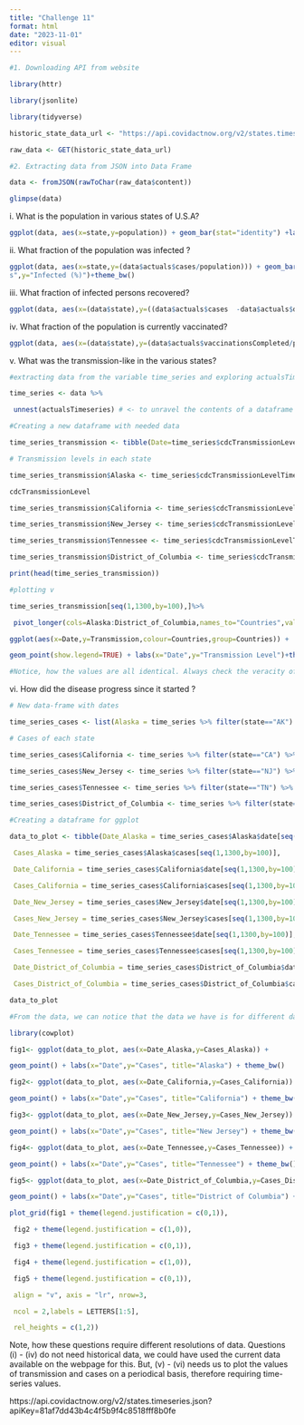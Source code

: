 ```yaml
---
title: "Challenge 11"
format: html
date: "2023-11-01"
editor: visual
---
```


```r
#1. Downloading API from website 

library(httr)

library(jsonlite)

library(tidyverse)

historic_state_data_url <- "https://api.covidactnow.org/v2/states.timeseries.json?apiKey=81af7dd43b4c4f5b9f4c8518fff8b0fe"

raw_data <- GET(historic_state_data_url)

#2. Extracting data from JSON into Data Frame 

data <- fromJSON(rawToChar(raw_data$content))

glimpse(data)

```

i\. What is the population in various states of U.S.A?

```r
ggplot(data, aes(x=state,y=population)) + geom_bar(stat="identity") +labs(x="States",y="Population") + theme_bw()
```

ii\. What fraction of the population was infected ?

```r
ggplot(data, aes(x=state,y=(data$actuals$cases/population))) + geom_bar(stat="identity") + labs(x="State
s",y="Infected (%)")+theme_bw()
```

iii\. What fraction of infected persons recovered?

```r
ggplot(data, aes(x=(data$state),y=((data$actuals$cases  -data$actuals$deaths)/data$actuals$cases))) + geom_point(stat="identity") + labs(x="State",y="Fraction of people recovered(%)")+theme_bw()
```

iv\. What fraction of the population is currently vaccinated?

```r
ggplot(data, aes(x=(data$state),y=(data$actuals$vaccinationsCompleted/population))) + geom_point(stat="identity") + labs(x="State",y="People Vaccinated(%)")+theme_bw()
```

v\. What was the transmission-like in the various states?

```r
#extracting data from the variable time_series and exploring actualsTimeseries

time_series <- data %>%

 unnest(actualsTimeseries) # <- to unravel the contents of a dataframe within a dataframe, use unnest

#Creating a new dataframe with needed data

time_series_transmission <- tibble(Date=time_series$cdcTransmissionLevelTimeseries[[which(data$state=="CA")]]$date)

# Transmission levels in each state

time_series_transmission$Alaska <- time_series$cdcTransmissionLevelTimeseries[[which(data$state=="AK")]]$

cdcTransmissionLevel

time_series_transmission$California <- time_series$cdcTransmissionLevelTimeseries[[which(data$state=="CA")]]$cdcTransmissionLevel

time_series_transmission$New_Jersey <- time_series$cdcTransmissionLevelTimeseries[[which(data$state=="NJ")]]$cdcTransmissionLevel

time_series_transmission$Tennessee <- time_series$cdcTransmissionLevelTimeseries[[which(data$state=="TN")]]$cdcTransmissionLevel

time_series_transmission$District_of_Columbia <- time_series$cdcTransmissionLevelTimeseries[[which(data$state=="DC")]]$cdcTransmissionLevel

print(head(time_series_transmission))

#plotting v

time_series_transmission[seq(1,1300,by=100),]%>%

 pivot_longer(cols=Alaska:District_of_Columbia,names_to="Countries",values_to="Transmission")%>%

ggplot(aes(x=Date,y=Transmission,colour=Countries,group=Countries)) +

geom_point(show.legend=TRUE) + labs(x="Date",y="Transmission Level")+theme_bw()

#Notice, how the values are all identical. Always check the veracity of the data in the data-set before plotting!


```

vi\. How did the disease progress since it started ?

```r

# New data-frame with dates

time_series_cases <- list(Alaska = time_series %>% filter(state=="AK") %>% select(date,cases))

# Cases of each state

time_series_cases$California <- time_series %>% filter(state=="CA") %>% select(date,cases)

time_series_cases$New_Jersey <- time_series %>% filter(state=="NJ") %>% select(date,cases)

time_series_cases$Tennessee <- time_series %>% filter(state=="TN") %>% select(date,cases)

time_series_cases$District_of_Columbia <- time_series %>% filter(state=="DC") %>% select(date,cases)

#Creating a dataframe for ggplot

data_to_plot <- tibble(Date_Alaska = time_series_cases$Alaska$date[seq(1,1300,by=100)],

 Cases_Alaska = time_series_cases$Alaska$cases[seq(1,1300,by=100)],

 Date_California = time_series_cases$California$date[seq(1,1300,by=100)],

 Cases_California = time_series_cases$California$cases[seq(1,1300,by=100)],

 Date_New_Jersey = time_series_cases$New_Jersey$date[seq(1,1300,by=100)],

 Cases_New_Jersey = time_series_cases$New_Jersey$cases[seq(1,1300,by=100)],

 Date_Tennessee = time_series_cases$Tennessee$date[seq(1,1300,by=100)],

 Cases_Tennessee = time_series_cases$Tennessee$cases[seq(1,1300,by=100)],

 Date_District_of_Columbia = time_series_cases$District_of_Columbia$date[seq(1,1300,by=100)],

 Cases_District_of_Columbia = time_series_cases$District_of_Columbia$cases[seq(1,1300,by=100)])

data_to_plot

#From the data, we can notice that the data we have is for different dates. Hence, we cannot plot them all in the same plot, because the x axis or the variable `Date`, has different values for each state. Therefore, we can only plot them in subplots and not together

library(cowplot)

fig1<- ggplot(data_to_plot, aes(x=Date_Alaska,y=Cases_Alaska)) +

geom_point() + labs(x="Date",y="Cases", title="Alaska") + theme_bw()

fig2<- ggplot(data_to_plot, aes(x=Date_California,y=Cases_California)) +

geom_point() + labs(x="Date",y="Cases", title="California") + theme_bw()

fig3<- ggplot(data_to_plot, aes(x=Date_New_Jersey,y=Cases_New_Jersey)) +

geom_point() + labs(x="Date",y="Cases", title="New Jersey") + theme_bw()

fig4<- ggplot(data_to_plot, aes(x=Date_Tennessee,y=Cases_Tennessee)) +

geom_point() + labs(x="Date",y="Cases", title="Tennessee") + theme_bw()

fig5<- ggplot(data_to_plot, aes(x=Date_District_of_Columbia,y=Cases_District_of_Columbia)) +

geom_point() + labs(x="Date",y="Cases", title="District of Columbia") + theme_bw()

plot_grid(fig1 + theme(legend.justification = c(0,1)),

 fig2 + theme(legend.justification = c(1,0)),

 fig3 + theme(legend.justification = c(0,1)),

 fig4 + theme(legend.justification = c(1,0)),

 fig5 + theme(legend.justification = c(0,1)),

 align = "v", axis = "lr", nrow=3,

 ncol = 2,labels = LETTERS[1:5],

 rel_heights = c(1,2))
```

Note, how these questions require different resolutions of data. Questions (i) - (iv) do not need historical data, we could have used the current data available on the webpage for this. But, (v) - (vi) needs us to plot the values of transmission and cases on a periodical basis, therefore requiring time-series values.

https://api.covidactnow.org/v2/states.timeseries.json?apiKey=81af7dd43b4c4f5b9f4c8518fff8b0fe
